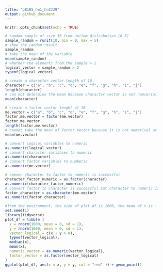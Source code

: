 ```yaml
---
title: "p8105_hw1_hn2339"
output: github_document
---
```


```r
knitr::opts_chunk$set(echo = TRUE)
```

```r
# random sample of size 10 from unifom distrubution [0,5]
sample_random = runif(10, min = 0, max = 5)
# show the random result 
sample_random
# take the mean of the variable 
mean(sample_random)
# whether the elements from the sample > 2 
logical_vector = sample_random > 2
typeof(logical_vector)
```

```r
# create a character vector length of 10
character = c("a", "b", "c", "d", "e", "f", "g", "h", "i", "j")
length(character)
# can not determine the mean because character vector is not numcerial or logical
mean(character)
```

```r
# create a factor vector lenght of 10
me.vector = c("a", "b", "c", "d", "e", "f", "g", "h", "i", "j")
factor.me.vector = factor(me.vector)
factor.me.vector
length(factor.me.vector)
# cannot take the mean of factor vector because it is not numerical or logical 
mean(me.vector)
```

```r
# convert logical variables to numeric 
as.numeric(logical_vector)
# convert character variables to numeric 
as.numeric(character)
# convert factor variables to numberic 
as.numeric(me.vector)
```

```r
# conver character to factor to numeric is successful 
character_factor_numeric = as.factor(character)
as.numeric(character_factor_numeric)
# convert factor to character is successful but character to numeric is not successful 
factor_character = as.character(me.vector)
as.numeric(factor_character)
```

```r
#from the environment, the size of plot_df is 1000, the mean of x is - 0.01164814 the median of x is -0.03532423, 49% of the logical vector is true 
set.seed(1)
library(tidyverse)
plot_df = tibble (
  x = rnorm(1000, mean = 0, sd = 1),
  y = rnorm(1000, mean = 0, sd = 1),
  vector_logical = c(x + y > 0),
  typeof(vector_logical),
  median(x),
  mean(x),
  numeric_vector = as.numeric(vector_logical),
  factor_vector = as.factor(vector_logical)
)
ggplot(plot_df, aes(x = x, y = y, col = "red" )) + geom_point()
```



